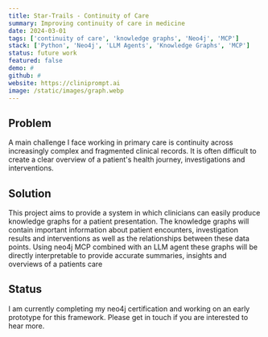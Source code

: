 ```yaml
---
title: Star-Trails - Continuity of Care
summary: Improving continuity of care in medicine
date: 2024-03-01
tags: ['continuity of care', 'knowledge graphs', 'Neo4j', 'MCP']
stack: ['Python', 'Neo4j', 'LLM Agents', 'Knowledge Graphs', 'MCP']
status: future work
featured: false
demo: #
github: #
website: https://cliniprompt.ai
image: /static/images/graph.webp
---
```


## Problem

A main challenge I face working in primary care is continuity across increasingly complex and fragmented clinical records. It is often difficult to create a clear overview of a patient's health journey, investigations and interventions.

## Solution

This project aims to provide a system in which clinicians can easily produce knowledge graphs for a patient presentation. The knowledge graphs will contain important information about patient encounters, investigation results and interventions as well as the relationships between these data points. Using neo4j MCP combined with an LLM agent these graphs will be directly interpretable to provide accurate summaries, insights and overviews of a patients care

## Status

I am currently completing my neo4j certification and working on an early prototype for this framework. Please get in touch if you are interested to hear more.
